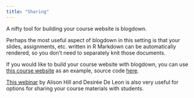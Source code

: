 ```yaml
---
title: "Sharing"
---
```


A nifty tool for building your course website is blogdown.

Perhaps the most useful aspect of blogdown in this setting is that your slides, assignments, etc. written in R Markdown can be automatically rendered, so you don't need to separately knit those documents.

If you would like to build your course website with blogdown, you can use [this course website](http://introds.org/) as an example, source code [here](https://github.com/ids-s1-20/website).

[This webinar](https://resources.rstudio.com/webinars/sharing-on-short-notice-how-to-get-your-materials-online-with-r-markdown) by Alison Hill and Desirée De Leon is also very useful for options for sharing your course materials with students.
